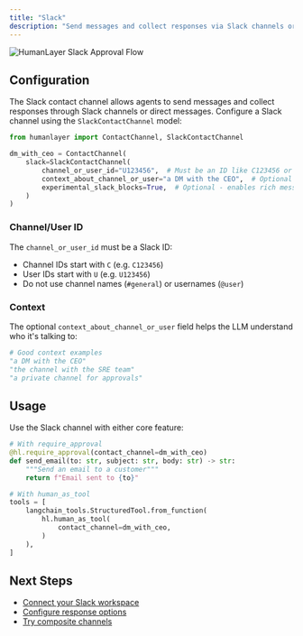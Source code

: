```yaml
---
title: "Slack"
description: "Send messages and collect responses via Slack channels or DMs"
---
```


<Frame>
  <img
    src="https://humanlayer.dev/img-approval-social.png"
    alt="HumanLayer Slack Approval Flow"
  />
</Frame>

## Configuration

The Slack contact channel allows agents to send messages and collect responses through Slack channels or direct messages.
Configure a Slack channel using the `SlackContactChannel` model:

```python
from humanlayer import ContactChannel, SlackContactChannel

dm_with_ceo = ContactChannel(
    slack=SlackContactChannel(
        channel_or_user_id="U123456",  # Must be an ID like C123456 or U123456, not #channel or @user
        context_about_channel_or_user="a DM with the CEO",  # Optional context for the LLM
        experimental_slack_blocks=True,  # Optional - enables rich message formatting
    )
)
```

### Channel/User ID

The `channel_or_user_id` must be a Slack ID:

- Channel IDs start with `C` (e.g. `C123456`)
- User IDs start with `U` (e.g. `U123456`)
- Do not use channel names (`#general`) or usernames (`@user`)

### Context

The optional `context_about_channel_or_user` field helps the LLM understand who it's talking to:

```python
# Good context examples
"a DM with the CEO"
"the channel with the SRE team"
"a private channel for approvals"
```

## Usage

Use the Slack channel with either core feature:

```python
# With require_approval
@hl.require_approval(contact_channel=dm_with_ceo)
def send_email(to: str, subject: str, body: str) -> str:
    """Send an email to a customer"""
    return f"Email sent to {to}"

# With human_as_tool
tools = [
    langchain_tools.StructuredTool.from_function(
        hl.human_as_tool(
            contact_channel=dm_with_ceo,
        )
    ),
]
```

## Next Steps

- [Connect your Slack workspace](/channels/slack)
- [Configure response options](/core/customize-response-options)
- [Try composite channels](/channels/composite-channels)
